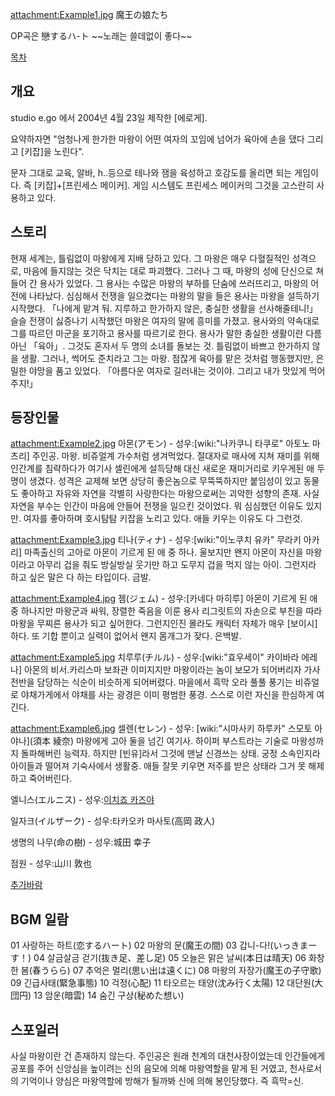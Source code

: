attachment:Example1.jpg
魔王の娘たち

{{{#!html
<embed src='http://serviceapi.nmv.naver.com/flash/NFPlayer.swf?vid=589A998607154677EF3A788E63201F8D332E&outKey=V122a0fd903e9c818a62589826c4e777883db3778bfd0dd845a7689826c4e777883db' wmode='transparent' width='521' height='425' allowScriptAccess='always' name='NFPlayer58647' id='NFPlayer58647' allowFullScreen='true' type='application/x-shockwave-flash' />
}}}
OP곡은 戀するハ-ト
~~노래는 쓸데없이 좋다~~

[[목차]]
== 개요 ==
studio e.go 에서 2004년 4월 23일 제작한 [에로게].

요약하자면 "엄청나게 한가한 마왕이 어떤 여자의 꼬임에 넘어가 육아에 손을 댔다 그리고 [키잡]을 노린다".

문자 그대로 교육, 알바, h..등으로 테나와 잼을 육성하고 호감도를 올리면 되는 게임이다.
즉 [키잡]+[프린세스 메이커]. 게임 시스템도 프린세스 메이커의 그것을 고스란히 사용하고 있다.

== 스토리 ==
현재 세계는, 틀림없이 마왕에게 지배 당하고 있다.
그 마왕은 매우 다혈질적인 성격으로, 마음에 들지않는 것은 닥치는 대로 파괴했다.
그러나 그 때, 마왕의 성에 단신으로 쳐들어 간 용사가 있었다.
그 용사는 수많은 마왕의 부하를 단숨에 쓰러뜨리고, 마왕의 어전에 나타났다.
심심해서 전쟁을 일으켰다는 마왕의 말을 들은 용사는 마왕을 설득하기 시작했다.
「나에게 맡겨 둬. 지루하고 한가하지 않은, 충실한 생활을 선사해줄테니!」
슬슬 전쟁이 싫증나기 시작했던 마왕은 여자의 말에 흥미를 가졌고.
용사와의 약속대로 그를 따르던 마군을 포기하고 용사를 따르기로 한다.
용사가 말한 충실한 생활이란 다름아닌 「육아」. 그것도 혼자서 두 명의 소녀를 돌보는 것.
틀림없이 바쁘고 한가하지 않을 생활.
그러나, 썩어도 준치라고 그는 마왕. 점잖게 육아를 맡은 것처럼 행동했지만, 은밀한 야망을 품고 있었다.
「아름다운 여자로 길러내는 것이야. 그리고 내가 맛있게 먹어주지!」

== 등장인물 ==
attachment:Example2.jpg
아몬(アモン) - 성우:[wiki:"나카쿠니 타쿠로" 아토노 마츠리]
주인공. 마왕. 비쥬얼계 가수처럼 생겨먹었다.
절대자로 매사에 지쳐 재미를 위해 인간계를 침략하다가 여기사 셀린에게 설득당해 대신 새로운 재미거리로 키우게된 애 두명이 생겼다.
성격은 교제해 보면 상당히 좋은놈으로 무뚝뚝하지만 붙임성이 있고 동물도 좋아하고 자유와 자연을 각별히 사랑한다는 마왕으로써는 괴악한 성향의 존재. 사실 자연을 부수는 인간이 마음에 안들어 전쟁을 일으킨 것이었다. 뭐 심심했던 이유도 있지만.
여자를 좋아하며 호시탐탐 키잡을 노리고 있다. 애들 키우는 이유도 다 그런것.

attachment:Example3.jpg
티나(ティナ) - 성우:[wiki:"이노쿠치 유카" 무라키 아카리]
마족출신의 고아로 아몬이 기르게 된 애 중 하나. 울보지만 왠지 아몬이 자신을 마왕이라고 아무리 겁을 줘도 방실방실 웃기만 하고 도무지 겁을 먹지 않는 아이. 그런지라 하고 싶은 말은 다 하는 타입이다. 금발.

attachment:Example4.jpg
젬(ジェム) - 성우:[카네다 마히루]
아몬이 기르게 된 애 중 하나지만 마왕군과 싸워, 장렬한 죽음을 이룬 용사 리그릿트의 자손으로 부친을 따라 마왕을 무찌른 용사가 되고 싶어한다. 그런지인진 몰라도 캐릭터 자체가 매우 [보이시]하다. 또 기합 뿐이고 실력이 없어서 왠지 몸개그가 잦다. 은백발.

attachment:Example5.jpg
치루루(チルル) - 성우:[wiki:"효우세이" 카이바라 에레나]
아몬의 비서.카리스마 보좌관 이미지지만 마왕이라는 놈이 보모가 되어버리자 가사 전반을 담당하는 식순이 비슷하게 되어버렸다. 마을에서 흑막 오라 풀풀 풍기는 비쥬얼로 야채가게에서 야채를 사는 광경은 이미 평범한 풍경. 스스로 이런 자신을 한심하게 여긴다.

attachment:Example6.jpg
셀렌(セレン) - 성우: [wiki:"시마사키 하루카" 스모토 아야나](須本 綾奈)
마왕에게 고아 둘을 넘긴 여기사. 하이퍼 부스트라는 기술로 마왕성까지 돌파해버린 능력자. 하지만 [빈유]라서 그것에 맨날 신경쓰는 상태. 궁정 소속인지라 아이들과 떨어져 기숙사에서 생활중. 
애들 잘못 키우면 저주를 받은 상태라 그거 못 해제하고 죽어버린다.

엘니스(エルニス) - 성우:[[이치죠 카즈야]]

일자크(イルザーク) - 성우:타카오카 마사토(高岡 政人)

생명의 나무(命の樹) - 성우:城田 幸子

점원 - 성우:山川 敦也 

[[추가바람]]
== BGM 일람 ==
01 사랑하는 하트(恋するハート)
02 마왕의 문(魔王の間) 
03 갑니-다!(いっきまーす！)
04 살금살금 걷기(抜き足、差し足) 
05 오늘은 맑은 날씨(本日は晴天) 
06 화창한 봄(春うらら)
07 추억은 멀리(思い出は遠くに) 
08 마왕의 자장가(魔王の子守歌)
09 긴급사태(緊急事態) 
10 걱정(心配) 
11 타오르는 태양(沈み行く太陽) 
12 대단원(大団円) 
13 암운(暗雲) 
14 숨긴 구상(秘めた想い)

== 스포일러 ==
사실 마왕이란 건 존재하지 않는다. 주인공은 원래 천계의 대천사장이었는데 인간들에게 공포를 주어 신앙심을 높이려는 신의 음모에 의해 마왕역할을 맡게 된 거였고, 천사로서의 기억이나 양심은 마왕역할에 방해가 될까봐 신에 의해 봉인당했다. 즉 흑막=신.
